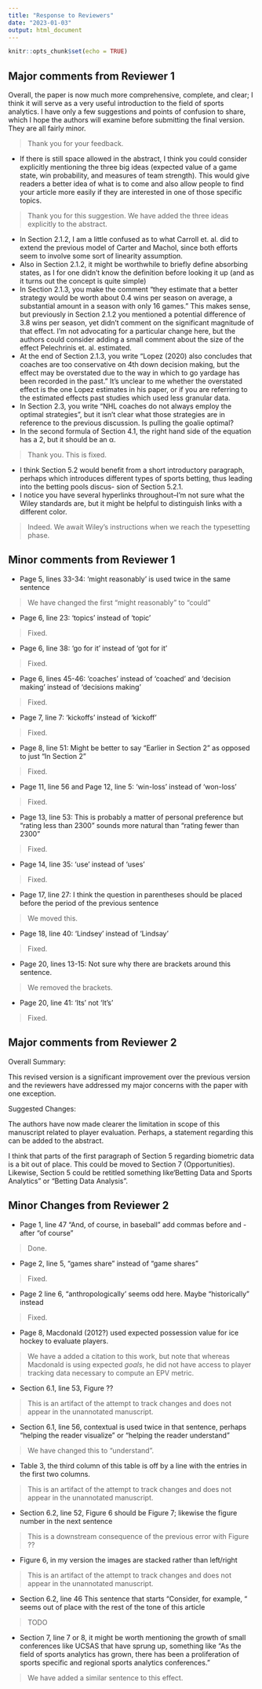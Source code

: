```yaml
---
title: "Response to Reviewers"
date: "2023-01-03"
output: html_document
---
```


```r
knitr::opts_chunk$set(echo = TRUE)
```


## Major comments from Reviewer 1

Overall, the paper is now much more comprehensive, complete, and clear; I think it
will serve as a very useful introduction to the field of sports analytics. I have only a few
suggestions and points of confusion to share, which I hope the authors will examine before
submitting the final version. They are all fairly minor.

> Thank you for your feedback.

- If there is still space allowed in the abstract, I think you could consider explicitly
mentioning the three big ideas (expected value of a game state, win probability, and
measures of team strength). This would give readers a better idea of what is to come
and also allow people to find your article more easily if they are interested in one of
those specific topics.

> Thank you for this suggestion. We have added the three ideas explicitly to the abstract. 

- In Section 2.1.2, I am a little confused as to what Carroll et. al. did to extend the
previous model of Carter and Machol, since both efforts seem to involve some sort of
linearity assumption.
- Also in Section 2.1.2, it might be worthwhile to briefly define absorbing states, as I for
one didn’t know the definition before looking it up (and as it turns out the concept is
quite simple)
- In Section 2.1.3, you make the comment “they estimate that a better strategy would
be worth about 0.4 wins per season on average, a substantial amount in a season with
only 16 games.” This makes sense, but previously in Section 2.1.2 you mentioned
a potential difference of 3.8 wins per season, yet didn’t comment on the significant
magnitude of that effect. I’m not advocating for a particular change here, but the
authors could consider adding a small comment about the size of the effect Pelechrinis
et. al. estimated.
- At the end of Section 2.1.3, you write “Lopez (2020) also concludes that coaches are
too conservative on 4th down decision making, but the effect may be overstated due
to the way in which to go yardage has been recorded in the past.” It’s unclear to me
whether the overstated effect is the one Lopez estimates in his paper, or if you are
referring to the estimated effects past studies which used less granular data.
- In Section 2.3, you write “NHL coaches do not always employ the optimal strategies”,
but it isn’t clear what those strategies are in reference to the previous discussion. Is
pulling the goalie optimal?
- In the second formula of Section 4.1, the right hand side of the equation has a 2, but
it should be an α.

> Thank you. This is fixed. 

- I think Section 5.2 would benefit from a short introductory paragraph, perhaps which
introduces different types of sports betting, thus leading into the betting pools discus-
sion of Section 5.2.1.
- I notice you have several hyperlinks throughout–I’m not sure what the Wiley standards
are, but it might be helpful to distinguish links with a different color.

> Indeed. We await Wiley's instructions when we reach the typesetting phase. 

## Minor comments from Reviewer 1

- Page 5, lines 33-34: ‘might reasonably’ is used twice in the same sentence

> We have changed the first "might reasonably" to "could"

- Page 6, line 23: ‘topics’ instead of ‘topic’

> Fixed. 

- Page 6, line 38: ‘go for it’ instead of ‘got for it’

> Fixed. 

- Page 6, lines 45-46: ‘coaches’ instead of ‘coached’ and ‘decision making’ instead of
‘decisions making’

> Fixed. 

- Page 7, line 7: ‘kickoffs’ instead of ‘kickoff’

> Fixed. 

- Page 8, line 51: Might be better to say “Earlier in Section 2” as opposed to just “In
Section 2”

> Fixed. 

- Page 11, line 56 and Page 12, line 5: ‘win-loss’ instead of ‘won-loss’

> Fixed. 

- Page 13, line 53: This is probably a matter of personal preference but “rating less than
2300” sounds more natural than “rating fewer than 2300”

> Fixed. 

- Page 14, line 35: ‘use’ instead of ‘uses’

> Fixed. 

- Page 17, line 27: I think the question in parentheses should be placed before the period
of the previous sentence

> We moved this. 

- Page 18, line 40: ‘Lindsey’ instead of ‘Lindsay’

> Fixed. 

- Page 20, lines 13-15: Not sure why there are brackets around this sentence.

> We removed the brackets. 

- Page 20, line 41: ‘Its’ not ‘It’s’

> Fixed. 

## Major comments from Reviewer 2

Overall Summary:

This revised version is a significant improvement over the previous version and the reviewers have addressed my major concerns with the paper with one exception.

Suggested Changes:

The authors have now made clearer the limitation in scope of this manuscript related to player evaluation. Perhaps, a statement regarding this can be added to the abstract.

I think that parts of the first paragraph of Section 5 regarding biometric data is a bit out of place. This could be moved to Section 7 (Opportunities). Likewise, Section 5 could be retitled something like‘Betting Data and Sports Analytics” or “Betting Data Analysis”.

## Minor Changes from Reviewer 2

- Page 1, line 47 “And, of course, in baseball” add commas before and - after “of course”

> Done.

- Page 2, line 5, “games share” instead of “game shares”

> Fixed. 

- Page 2 line 6, “anthropologically’ seems odd here. Maybe “historically” instead

> Fixed. 

- Page 8, Macdonald (2012?) used expected possession value for ice hockey to evaluate players.

> We have a added a citation to this work, but note that whereas Macdonald is using expected *goals*, he did not have access to player tracking data necessary to compute an EPV metric. 

- Section 6.1, line 53, Figure ??

> This is an artifact of the attempt to track changes and does not appear in the unannotated manuscript. 

- Section 6.1, line 56, contextual is used twice in that sentence, perhaps “helping the reader visualize” or “helping the reader understand”

> We have changed this to "understand". 

- Table 3, the third column of this table is off by a line with the entries in the first two columns.

> This is an artifact of the attempt to track changes and does not appear in the unannotated manuscript. 

- Section 6.2, line 52, Figure 6 should be Figure 7; likewise the figure number in the next sentence

> This is a downstream consequence of the previous error with Figure ??

- Figure 6, in my version the images are stacked rather than left/right

> This is an artifact of the attempt to track changes and does not appear in the unannotated manuscript. 

- Section 6.2, line 46 This sentence that starts “Consider, for example, “ seems out of place with the rest of the tone of this article

> TODO

- Section 7, line 7 or 8, it might be worth mentioning the growth of small conferences like UCSAS that have sprung up, something like “As the field of sports analytics has grown, there has been a proliferation of sports specific and regional sports analytics conferences.”

> We have added a similar sentence to this effect. 